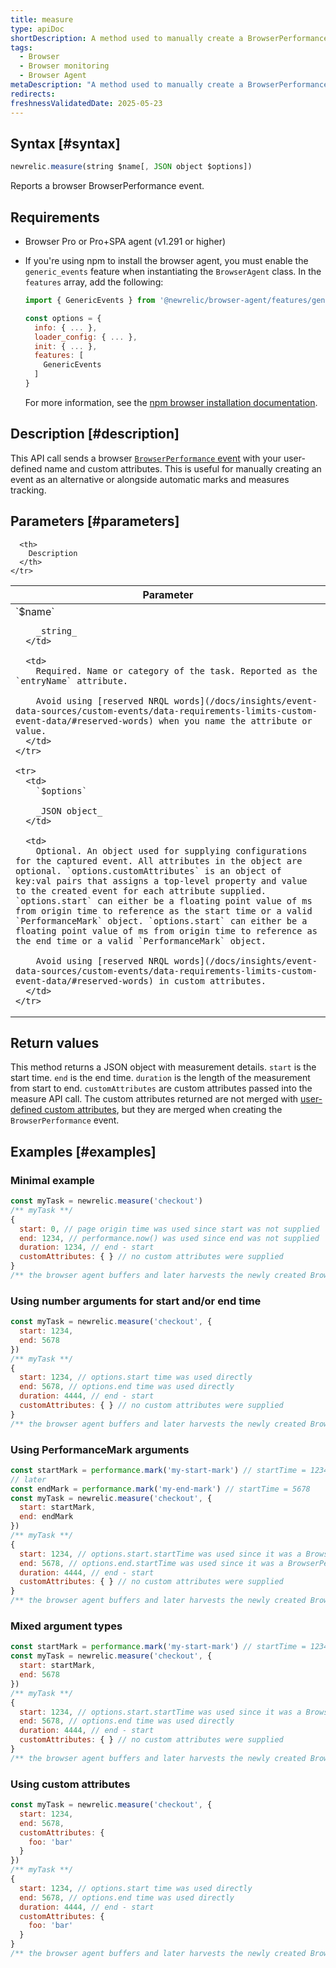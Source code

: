 ```yaml
---
title: measure
type: apiDoc
shortDescription: A method used to manually create a BrowserPerformance event
tags:
  - Browser
  - Browser monitoring
  - Browser Agent
metaDescription: "A method used to manually create a BrowserPerformance event"
redirects:
freshnessValidatedDate: 2025-05-23
---
```


## Syntax [#syntax]

```js
newrelic.measure(string $name[, JSON object $options])
```

Reports a browser BrowserPerformance event.

## Requirements

* Browser Pro or Pro+SPA agent (v1.291 or higher)
* If you're using npm to install the browser agent, you must enable the `generic_events` feature when instantiating the `BrowserAgent` class. In the `features` array, add the following:

  ```js
  import { GenericEvents } from '@newrelic/browser-agent/features/generic_events';

  const options = {
    info: { ... },
    loader_config: { ... },
    init: { ... },
    features: [
      GenericEvents
    ]
  }
  ```

  For more information, see the [npm browser installation documentation](https://www.npmjs.com/package/@newrelic/browser-agent#new-relic-browser-agent).

## Description [#description]

This API call sends a browser [`BrowserPerformance` event](/docs/browser/new-relic-browser/browser-pro-features/marks-and-measures/) with your user-defined name and custom attributes. This is useful for manually creating an event as an alternative or alongside automatic marks and measures tracking.

## Parameters [#parameters]

<table>
  <thead>
    <tr>
      <th width="25%">
        Parameter
      </th>

      <th>
        Description
      </th>
    </tr>
  </thead>

  <tbody>
    <tr>
      <td>
        `$name`

        _string_
      </td>

      <td>
        Required. Name or category of the task. Reported as the `entryName` attribute.

        Avoid using [reserved NRQL words](/docs/insights/event-data-sources/custom-events/data-requirements-limits-custom-event-data/#reserved-words) when you name the attribute or value.
      </td>
    </tr>

    <tr>
      <td>
        `$options`

        _JSON object_
      </td>

      <td>
        Optional. An object used for supplying configurations for the captured event. All attributes in the object are optional. `options.customAttributes` is an object of key:val pairs that assigns a top-level property and value to the created event for each attribute supplied. `options.start` can either be a floating point value of ms from origin time to reference as the start time or a valid `PerformanceMark` object. `options.start` can either be a floating point value of ms from origin time to reference as the end time or a valid `PerformanceMark` object.

        Avoid using [reserved NRQL words](/docs/insights/event-data-sources/custom-events/data-requirements-limits-custom-event-data/#reserved-words) in custom attributes.
      </td>
    </tr>
  </tbody>
</table>

## Return values

This method returns a JSON object with measurement details. `start` is the start time. `end` is the end time. `duration` is the length of the measurement from start to end. `customAttributes` are custom attributes passed into the measure API call. The custom attributes returned are not merged with [user-defined custom attributes](/docs/data-apis/custom-data/custom-events/collect-custom-attributes/#collecting_browser), but they are merged when creating the `BrowserPerformance` event.

## Examples [#examples]

### Minimal example
```js
const myTask = newrelic.measure('checkout')
/** myTask **/
{
  start: 0, // page origin time was used since start was not supplied
  end: 1234, // performance.now() was used since end was not supplied
  duration: 1234, // end - start
  customAttributes: { } // no custom attributes were supplied
}
/** the browser agent buffers and later harvests the newly created BrowserPerformance event **/
```

### Using number arguments for start and/or end time
```js
const myTask = newrelic.measure('checkout', {
  start: 1234,
  end: 5678
})
/** myTask **/
{
  start: 1234, // options.start time was used directly
  end: 5678, // options.end time was used directly
  duration: 4444, // end - start
  customAttributes: { } // no custom attributes were supplied
}
/** the browser agent buffers and later harvests the newly created BrowserPerformance event **/
```

### Using PerformanceMark arguments
```js
const startMark = performance.mark('my-start-mark') // startTime = 1234
// later
const endMark = performance.mark('my-end-mark') // startTime = 5678
const myTask = newrelic.measure('checkout', {
  start: startMark,
  end: endMark
})
/** myTask **/
{
  start: 1234, // options.start.startTime was used since it was a BrowserPerformance entry
  end: 5678, // options.end.startTime was used since it was a BrowserPerformance entry
  duration: 4444, // end - start
  customAttributes: { } // no custom attributes were supplied
}
/** the browser agent buffers and later harvests the newly created BrowserPerformance event **/
```

### Mixed argument types
```js
const startMark = performance.mark('my-start-mark') // startTime = 1234
const myTask = newrelic.measure('checkout', {
  start: startMark,
  end: 5678
})
/** myTask **/
{
  start: 1234, // options.start.startTime was used since it was a BrowserPerformance entry
  end: 5678, // options.end time was used directly
  duration: 4444, // end - start
  customAttributes: { } // no custom attributes were supplied
}
/** the browser agent buffers and later harvests the newly created BrowserPerformance event **/
```

### Using custom attributes
```js
const myTask = newrelic.measure('checkout', {
  start: 1234,
  end: 5678,
  customAttributes: {
    foo: 'bar'
  }
})
/** myTask **/
{
  start: 1234, // options.start time was used directly
  end: 5678, // options.end time was used directly
  duration: 4444, // end - start
  customAttributes: {
    foo: 'bar'
  }
}
/** the browser agent buffers and later harvests the newly created BrowserPerformance event **/
```
